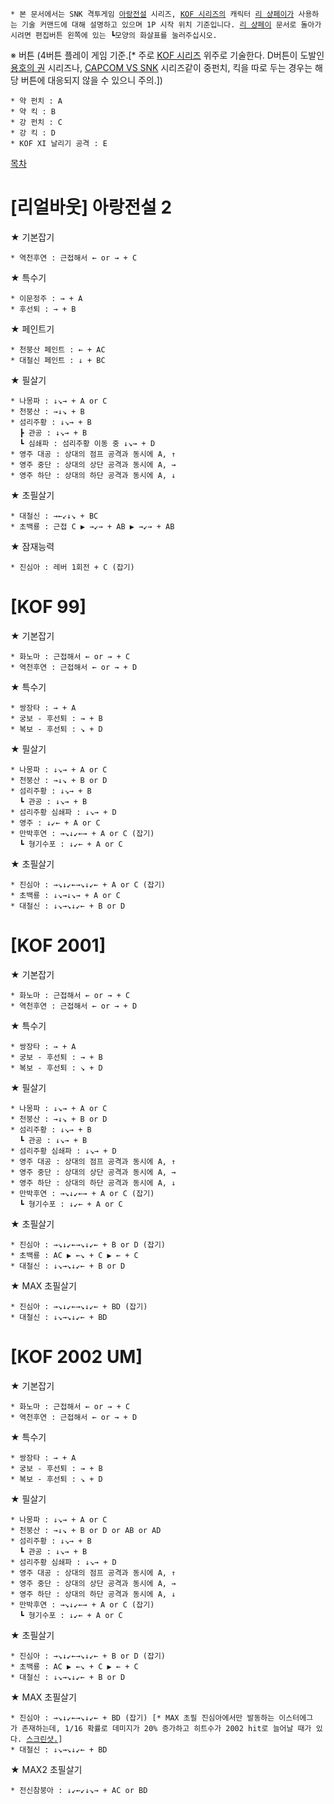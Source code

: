  * 본 문서에서는 SNK 격투게임 [[아랑전설]] 시리즈, [[KOF 시리즈]]의 캐릭터 [[리 샹페이]]가 사용하는 기술 커맨드에 대해 설명하고 있으며 1P 시작 위치 기준입니다. [[리 샹페이]] 문서로 돌아가시려면 편집버튼 왼쪽에 있는 ┗모양의 화살표를 눌러주십시오.

※ 버튼 (4버튼 플레이 게임 기준.[* 주로 [[KOF 시리즈]] 위주로 기술한다. D버튼이 도발인 [[용호의 권]] 시리즈나, [[CAPCOM VS SNK]] 시리즈같이 중펀치, 킥을 따로 두는 경우는 해당 버튼에 대응되지 않을 수 있으니 주의.])
 * 약 펀치 : A
 * 약 킥 : B
 * 강 펀치 : C
 * 강 킥 : D
 * KOF XI 날리기 공격 : E

[[목차]]
= [리얼바웃] 아랑전설 2 =

★ 기본잡기
 * 역천후연 : 근접해서 ← or → + C

★ 특수기
 * 이문정주 : → + A
 * 후선퇴 : → + B

★ 페인트기
 * 천붕산 페인트 : ← + AC
 * 대철신 페인트 : ↓ + BC

★ 필살기
 * 나몽파 : ↓↘→ + A or C
 * 천붕산 : →↓↘ + B
 * 섬리주황 : ↓↘→ + B
   ┣ 관공 : ↓↘→ + B
   ┗ 심쇄파 : 섬리주황 이동 중 ↓↘→ + D
 * 영주 대공 : 상대의 점프 공격과 동시에 A, ↑
 * 영주 중단 : 상대의 상단 공격과 동시에 A, →
 * 영주 하단 : 상대의 하단 공격과 동시에 A, ↓

★ 초필살기
 * 대철신 : →←↙↓↘ + BC
 * 초백룡 : 근접 C ▶ →↙→ + AB ▶ →↙→ + AB

★ 잠재능력
 * 진심아 : 레버 1회전 + C (잡기)

= [KOF 99] =

★ 기본잡기
 * 화노마 : 근접해서 ← or → + C
 * 역천후연 : 근접해서 ← or → + D

★ 특수기
 * 쌍장타 : → + A
 * 궁보 - 후선퇴 : → + B
 * 복보 - 후선퇴 : ↘ + D

★ 필살기
 * 나몽파 : ↓↘→ + A or C
 * 천붕산 : →↓↘ + B or D
 * 섬리주황 : ↓↘→ + B
   ┗ 관공 : ↓↘→ + B
 * 섬리주황 심쇄파 : ↓↘→ + D
 * 영주 : ↓↙← + A or C
 * 만박후연 : →↘↓↙←→ + A or C (잡기)
   ┗ 형기수포 : ↓↙← + A or C

★ 초필살기
 * 진심아 : →↘↓↙←→↘↓↙← + A or C (잡기)
 * 초백룡 : ↓↘→↓↘→ + A or C
 * 대철신 : ↓↘→↘↓↙← + B or D

= [KOF 2001] =

★ 기본잡기
 * 화노마 : 근접해서 ← or → + C
 * 역천후연 : 근접해서 ← or → + D

★ 특수기
 * 쌍장타 : → + A
 * 궁보 - 후선퇴 : → + B
 * 복보 - 후선퇴 : ↘ + D

★ 필살기
 * 나몽파 : ↓↘→ + A or C
 * 천붕산 : →↓↘ + B or D
 * 섬리주황 : ↓↘→ + B
   ┗ 관공 : ↓↘→ + B
 * 섬리주황 심쇄파 : ↓↘→ + D
 * 영주 대공 : 상대의 점프 공격과 동시에 A, ↑
 * 영주 중단 : 상대의 상단 공격과 동시에 A, →
 * 영주 하단 : 상대의 하단 공격과 동시에 A, ↓
 * 만박후연 : →↘↓↙←→ + A or C (잡기)
   ┗ 형기수포 : ↓↙← + A or C

★ 초필살기
 * 진심아 : →↘↓↙←→↘↓↙← + B or D (잡기)
 * 초백룡 : AC ▶ ←↘ + C ▶ ← + C
 * 대철신 : ↓↘→↘↓↙← + B or D

★ MAX 초필살기
 * 진심아 : →↘↓↙←→↘↓↙← + BD (잡기)
 * 대철신 : ↓↘→↘↓↙← + BD

= [KOF 2002 UM] =

★ 기본잡기
 * 화노마 : 근접해서 ← or → + C
 * 역천후연 : 근접해서 ← or → + D

★ 특수기
 * 쌍장타 : → + A
 * 궁보 - 후선퇴 : → + B
 * 복보 - 후선퇴 : ↘ + D

★ 필살기
 * 나몽파 : ↓↘→ + A or C
 * 천붕산 : →↓↘ + B or D or AB or AD
 * 섬리주황 : ↓↘→ + B
   ┗ 관공 : ↓↘→ + B
 * 섬리주황 심쇄파 : ↓↘→ + D
 * 영주 대공 : 상대의 점프 공격과 동시에 A, ↑
 * 영주 중단 : 상대의 상단 공격과 동시에 A, →
 * 영주 하단 : 상대의 하단 공격과 동시에 A, ↓
 * 만박후연 : →↘↓↙←→ + A or C (잡기)
   ┗ 형기수포 : ↓↙← + A or C

★ 초필살기
 * 진심아 : →↘↓↙←→↘↓↙← + B or D (잡기)
 * 초백룡 : AC ▶ ←↘ + C ▶ ← + C
 * 대철신 : ↓↘→↘↓↙← + B or D

★ MAX 초필살기
 * 진심아 : →↘↓↙←→↘↓↙← + BD (잡기) [* MAX 초필 진심아에서만 발동하는 이스터에그가 존재하는데, 1/16 확률로 데미지가 20% 증가하고 히트수가 2002 hit로 늘어날 때가 있다. [http://i.imgur.com/Exr5FaZ.png 스크린샷.]]
 * 대철신 : ↓↘→↘↓↙← + BD

★ MAX2 초필살기
 * 전신참붕아 : ↓↙←↙↓↘→ + AC or BD
